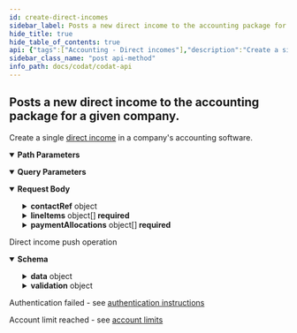 ```yaml
---
id: create-direct-incomes
sidebar_label: Posts a new direct income to the accounting package for a given company.
hide_title: true
hide_table_of_contents: true
api: {"tags":["Accounting - Direct incomes"],"description":"Create a single [direct income](https://docs.codat.io/docs/datamodel-accounting-directincomes) in a company's accounting software.","operationId":"CreateDirectIncomes","parameters":[{"name":"companyId","in":"path","required":true,"schema":{"type":"string","format":"uuid"}},{"name":"connectionId","in":"path","required":true,"schema":{"type":"string","format":"uuid"}},{"name":"timeoutInMinutes","in":"query","schema":{"type":"integer","format":"int32"}}],"requestBody":{"content":{"application/json":{"schema":{"required":["currency","issueDate","lineItems","paymentAllocations","subTotal","taxAmount","totalAmount"],"type":"object","properties":{"id":{"type":"string","nullable":true},"reference":{"type":"string","nullable":true},"note":{"type":"string","nullable":true},"contactRef":{"required":["id"],"type":"object","properties":{"id":{"type":"string"},"dataType":{"type":"string","nullable":true}},"additionalProperties":false},"issueDate":{"type":"string","format":"date-time"},"currency":{"type":"string"},"currencyRate":{"type":"number","format":"double","nullable":true},"lineItems":{"type":"array","items":{"required":["quantity","unitAmount"],"type":"object","properties":{"description":{"type":"string","nullable":true},"unitAmount":{"type":"number","format":"double"},"quantity":{"type":"number","format":"double"},"subTotal":{"type":"number","format":"double","nullable":true},"taxAmount":{"type":"number","format":"double","nullable":true},"totalAmount":{"type":"number","format":"double","nullable":true},"accountRef":{"type":"object","properties":{"id":{"type":"string","nullable":true},"name":{"type":"string","nullable":true}},"additionalProperties":false},"taxRateRef":{"required":["id"],"type":"object","properties":{"id":{"type":"string"},"name":{"type":"string","nullable":true},"effectiveTaxRate":{"type":"number","format":"double","nullable":true}},"additionalProperties":false},"itemRef":{"required":["id"],"type":"object","properties":{"id":{"type":"string"},"name":{"type":"string","nullable":true}},"additionalProperties":false},"trackingCategoryRefs":{"type":"array","items":{"required":["id"],"type":"object","properties":{"id":{"type":"string"},"name":{"type":"string","nullable":true}},"additionalProperties":false},"nullable":true}},"additionalProperties":false}},"paymentAllocations":{"type":"array","items":{"required":["allocation","payment"],"type":"object","properties":{"payment":{"type":"object","properties":{"id":{"type":"string","nullable":true},"note":{"type":"string","nullable":true},"reference":{"type":"string","nullable":true},"accountRef":{"type":"object","properties":{"id":{"type":"string","nullable":true},"name":{"type":"string","nullable":true}},"additionalProperties":false},"currency":{"type":"string","nullable":true},"currencyRate":{"type":"number","format":"double","nullable":true},"paidOnDate":{"type":"string","format":"date-time"},"totalAmount":{"type":"number","format":"double"}},"additionalProperties":false},"allocation":{"type":"object","properties":{"currency":{"type":"string","nullable":true},"currencyRate":{"type":"number","format":"double","nullable":true},"allocatedOnDate":{"type":"string","format":"date-time","nullable":true},"totalAmount":{"type":"number","format":"double"}},"additionalProperties":false}},"additionalProperties":false}},"subTotal":{"type":"number","format":"double"},"taxAmount":{"type":"number","format":"double"},"totalAmount":{"type":"number","format":"double"},"modifiedDate":{"type":"string","format":"date-time","nullable":true},"sourceModifiedDate":{"type":"string","format":"date-time","nullable":true}},"additionalProperties":false}}}},"responses":{"200":{"description":"Direct income push operation","content":{"application/json":{"schema":{"required":["companyId","dataConnectionKey","pushOperationKey","requestedOnUtc","status","statusCode"],"type":"object","properties":{"data":{"required":["currency","issueDate","lineItems","paymentAllocations","subTotal","taxAmount","totalAmount"],"type":"object","properties":{"id":{"type":"string","nullable":true},"reference":{"type":"string","nullable":true},"note":{"type":"string","nullable":true},"contactRef":{"required":["id"],"type":"object","properties":{"id":{"type":"string"},"dataType":{"type":"string","nullable":true}},"additionalProperties":false},"issueDate":{"type":"string","format":"date-time"},"currency":{"type":"string"},"currencyRate":{"type":"number","format":"double","nullable":true},"lineItems":{"type":"array","items":{"required":["quantity","unitAmount"],"type":"object","properties":{"description":{"type":"string","nullable":true},"unitAmount":{"type":"number","format":"double"},"quantity":{"type":"number","format":"double"},"subTotal":{"type":"number","format":"double","nullable":true},"taxAmount":{"type":"number","format":"double","nullable":true},"totalAmount":{"type":"number","format":"double","nullable":true},"accountRef":{"type":"object","properties":{"id":{"type":"string","nullable":true},"name":{"type":"string","nullable":true}},"additionalProperties":false},"taxRateRef":{"required":["id"],"type":"object","properties":{"id":{"type":"string"},"name":{"type":"string","nullable":true},"effectiveTaxRate":{"type":"number","format":"double","nullable":true}},"additionalProperties":false},"itemRef":{"required":["id"],"type":"object","properties":{"id":{"type":"string"},"name":{"type":"string","nullable":true}},"additionalProperties":false},"trackingCategoryRefs":{"type":"array","items":{"required":["id"],"type":"object","properties":{"id":{"type":"string"},"name":{"type":"string","nullable":true}},"additionalProperties":false},"nullable":true}},"additionalProperties":false}},"paymentAllocations":{"type":"array","items":{"required":["allocation","payment"],"type":"object","properties":{"payment":{"type":"object","properties":{"id":{"type":"string","nullable":true},"note":{"type":"string","nullable":true},"reference":{"type":"string","nullable":true},"accountRef":{"type":"object","properties":{"id":{"type":"string","nullable":true},"name":{"type":"string","nullable":true}},"additionalProperties":false},"currency":{"type":"string","nullable":true},"currencyRate":{"type":"number","format":"double","nullable":true},"paidOnDate":{"type":"string","format":"date-time"},"totalAmount":{"type":"number","format":"double"}},"additionalProperties":false},"allocation":{"type":"object","properties":{"currency":{"type":"string","nullable":true},"currencyRate":{"type":"number","format":"double","nullable":true},"allocatedOnDate":{"type":"string","format":"date-time","nullable":true},"totalAmount":{"type":"number","format":"double"}},"additionalProperties":false}},"additionalProperties":false}},"subTotal":{"type":"number","format":"double"},"taxAmount":{"type":"number","format":"double"},"totalAmount":{"type":"number","format":"double"},"modifiedDate":{"type":"string","format":"date-time","nullable":true},"sourceModifiedDate":{"type":"string","format":"date-time","nullable":true}},"additionalProperties":false},"dataType":{"type":"string","nullable":true},"companyId":{"type":"string","format":"uuid"},"pushOperationKey":{"type":"string","format":"uuid"},"dataConnectionKey":{"type":"string","format":"uuid"},"requestedOnUtc":{"type":"string","format":"date-time"},"completedOnUtc":{"type":"string","format":"date-time","nullable":true},"timeoutInMinutes":{"type":"integer","format":"int32","nullable":true},"timeoutInSeconds":{"type":"integer","format":"int32","nullable":true,"deprecated":true},"status":{"type":"string"},"errorMessage":{"type":"string","nullable":true},"validation":{"type":"object","properties":{"errors":{"type":"array","items":{"type":"object","properties":{"itemId":{"type":"string","nullable":true},"message":{"type":"string","nullable":true},"validatorName":{"type":"string","nullable":true}},"additionalProperties":false},"nullable":true},"warnings":{"type":"array","items":{"type":"object","properties":{"itemId":{"type":"string","nullable":true},"message":{"type":"string","nullable":true},"validatorName":{"type":"string","nullable":true}},"additionalProperties":false},"nullable":true}},"additionalProperties":false},"statusCode":{"type":"integer","format":"int32"}},"additionalProperties":false}}}},"401":{"description":"Authentication failed - see [authentication instructions](https://docs.codat.io/docs/authentication-1)"},"402":{"description":"Account limit reached - see [account limits](https://docs.codat.io/docs/environments-1)"}},"method":"post","path":"/companies/{companyId}/connections/{connectionId}/push/directIncomes","servers":[{"url":"https://api.codat.io","description":"Codat API (Production)"}],"security":[{"AuthorizationHeader":[]}],"securitySchemes":{"AuthorizationHeader":{"type":"apiKey","description":"The word \"Basic\" followed by a space and your API Key, base64 encoded, which can be found [here](https://portal-integration.codat.io/#/profile)","name":"Authorization","in":"header"}},"jsonRequestBodyExample":{"id":"string","reference":"string","note":"string","contactRef":{"id":"string","dataType":"string"},"issueDate":"string","currency":"string","currencyRate":0,"lineItems":[{"description":"string","unitAmount":0,"quantity":0,"subTotal":0,"taxAmount":0,"totalAmount":0,"accountRef":{"id":"string","name":"string"},"taxRateRef":{"id":"string","name":"string","effectiveTaxRate":0},"itemRef":{"id":"string","name":"string"},"trackingCategoryRefs":[{"id":"string","name":"string"}]}],"paymentAllocations":[{"payment":{"id":"string","note":"string","reference":"string","accountRef":{"id":"string","name":"string"},"currency":"string","currencyRate":0,"paidOnDate":"string","totalAmount":0},"allocation":{"currency":"string","currencyRate":0,"allocatedOnDate":"string","totalAmount":0}}],"subTotal":0,"taxAmount":0,"totalAmount":0,"modifiedDate":"string","sourceModifiedDate":"string"},"info":{"title":"Codat API","description":"[What's changed in our Swagger](https://docs.codat.io/docs/new-swagger-ui)","version":"v1"},"postman":{"name":"Posts a new direct income to the accounting package for a given company.","description":{"content":"Create a single [direct income](https://docs.codat.io/docs/datamodel-accounting-directincomes) in a company's accounting software.","type":"text/plain"},"url":{"path":["companies",":companyId","connections",":connectionId","push","directIncomes"],"host":["{{baseUrl}}"],"query":[{"disabled":false,"key":"timeoutInMinutes","value":""}],"variable":[{"disabled":false,"description":{"content":"(Required) ","type":"text/plain"},"type":"any","value":"","key":"companyId"},{"disabled":false,"description":{"content":"(Required) ","type":"text/plain"},"type":"any","value":"","key":"connectionId"}]},"header":[{"key":"Content-Type","value":"application/json"},{"key":"Accept","value":"application/json"}],"method":"POST","body":{"mode":"raw","raw":"\"\"","options":{"raw":{"language":"json"}}}}}
sidebar_class_name: "post api-method"
info_path: docs/codat/codat-api
---
```



## Posts a new direct income to the accounting package for a given company.



Create a single [direct income](https://docs.codat.io/docs/datamodel-accounting-directincomes) in a company&#39;s accounting software.

<details style={{"marginBottom":"1rem"}} data-collapsed={false} open={true}><summary style={{}}><strong>Path Parameters</strong></summary><div><ul><ParamsItem className={"paramsItem"} param={{"name":"companyId","in":"path","required":true,"schema":{"type":"string","format":"uuid"}}}></ParamsItem><ParamsItem className={"paramsItem"} param={{"name":"connectionId","in":"path","required":true,"schema":{"type":"string","format":"uuid"}}}></ParamsItem></ul></div></details><details style={{"marginBottom":"1rem"}} data-collapsed={false} open={true}><summary style={{}}><strong>Query Parameters</strong></summary><div><ul><ParamsItem className={"paramsItem"} param={{"name":"timeoutInMinutes","in":"query","schema":{"type":"integer","format":"int32"}}}></ParamsItem></ul></div></details><details style={{}} data-collapsed={false} open={true}><summary style={{"textAlign":"left"}}><strong>Request Body</strong></summary><div style={{"textAlign":"left","marginLeft":"1rem"}}></div><ul style={{"marginLeft":"1rem"}}><SchemaItem collapsible={false} name={"id"} required={false} schemaDescription={undefined} schemaName={"string"} qualifierMessage={undefined}></SchemaItem><SchemaItem collapsible={false} name={"reference"} required={false} schemaDescription={undefined} schemaName={"string"} qualifierMessage={undefined}></SchemaItem><SchemaItem collapsible={false} name={"note"} required={false} schemaDescription={undefined} schemaName={"string"} qualifierMessage={undefined}></SchemaItem><SchemaItem collapsible={true} className={"schemaItem"}><details style={{}}><summary style={{}}><strong>contactRef</strong><span style={{"opacity":"0.6"}}> object</span></summary><div style={{"marginLeft":"1rem"}}><SchemaItem collapsible={false} name={"id"} required={true} schemaDescription={undefined} schemaName={"string"} qualifierMessage={undefined}></SchemaItem><SchemaItem collapsible={false} name={"dataType"} required={false} schemaDescription={undefined} schemaName={"string"} qualifierMessage={undefined}></SchemaItem></div></details></SchemaItem><SchemaItem collapsible={false} name={"issueDate"} required={true} schemaDescription={undefined} schemaName={"date-time"} qualifierMessage={undefined}></SchemaItem><SchemaItem collapsible={false} name={"currency"} required={true} schemaDescription={undefined} schemaName={"string"} qualifierMessage={undefined}></SchemaItem><SchemaItem collapsible={false} name={"currencyRate"} required={false} schemaDescription={undefined} schemaName={"double"} qualifierMessage={undefined}></SchemaItem><SchemaItem collapsible={true} className={"schemaItem"}><details style={{}}><summary style={{}}><strong>lineItems</strong><span style={{"opacity":"0.6"}}> object[]</span><strong style={{"fontSize":"var(--ifm-code-font-size)","color":"var(--openapi-required)"}}> required</strong></summary><div style={{"marginLeft":"1rem"}}><SchemaItem collapsible={false} name={"description"} required={false} schemaDescription={undefined} schemaName={"string"} qualifierMessage={undefined}></SchemaItem><SchemaItem collapsible={false} name={"unitAmount"} required={true} schemaDescription={undefined} schemaName={"double"} qualifierMessage={undefined}></SchemaItem><SchemaItem collapsible={false} name={"quantity"} required={true} schemaDescription={undefined} schemaName={"double"} qualifierMessage={undefined}></SchemaItem><SchemaItem collapsible={false} name={"subTotal"} required={false} schemaDescription={undefined} schemaName={"double"} qualifierMessage={undefined}></SchemaItem><SchemaItem collapsible={false} name={"taxAmount"} required={false} schemaDescription={undefined} schemaName={"double"} qualifierMessage={undefined}></SchemaItem><SchemaItem collapsible={false} name={"totalAmount"} required={false} schemaDescription={undefined} schemaName={"double"} qualifierMessage={undefined}></SchemaItem><SchemaItem collapsible={true} className={"schemaItem"}><details style={{}}><summary style={{}}><strong>accountRef</strong><span style={{"opacity":"0.6"}}> object</span></summary><div style={{"marginLeft":"1rem"}}><SchemaItem collapsible={false} name={"id"} required={false} schemaDescription={undefined} schemaName={"string"} qualifierMessage={undefined}></SchemaItem><SchemaItem collapsible={false} name={"name"} required={false} schemaDescription={undefined} schemaName={"string"} qualifierMessage={undefined}></SchemaItem></div></details></SchemaItem><SchemaItem collapsible={true} className={"schemaItem"}><details style={{}}><summary style={{}}><strong>taxRateRef</strong><span style={{"opacity":"0.6"}}> object</span></summary><div style={{"marginLeft":"1rem"}}><SchemaItem collapsible={false} name={"id"} required={true} schemaDescription={undefined} schemaName={"string"} qualifierMessage={undefined}></SchemaItem><SchemaItem collapsible={false} name={"name"} required={false} schemaDescription={undefined} schemaName={"string"} qualifierMessage={undefined}></SchemaItem><SchemaItem collapsible={false} name={"effectiveTaxRate"} required={false} schemaDescription={undefined} schemaName={"double"} qualifierMessage={undefined}></SchemaItem></div></details></SchemaItem><SchemaItem collapsible={true} className={"schemaItem"}><details style={{}}><summary style={{}}><strong>itemRef</strong><span style={{"opacity":"0.6"}}> object</span></summary><div style={{"marginLeft":"1rem"}}><SchemaItem collapsible={false} name={"id"} required={true} schemaDescription={undefined} schemaName={"string"} qualifierMessage={undefined}></SchemaItem><SchemaItem collapsible={false} name={"name"} required={false} schemaDescription={undefined} schemaName={"string"} qualifierMessage={undefined}></SchemaItem></div></details></SchemaItem><SchemaItem collapsible={true} className={"schemaItem"}><details style={{}}><summary style={{}}><strong>trackingCategoryRefs</strong><span style={{"opacity":"0.6"}}> object[]</span></summary><div style={{"marginLeft":"1rem"}}><SchemaItem collapsible={false} name={"id"} required={true} schemaDescription={undefined} schemaName={"string"} qualifierMessage={undefined}></SchemaItem><SchemaItem collapsible={false} name={"name"} required={false} schemaDescription={undefined} schemaName={"string"} qualifierMessage={undefined}></SchemaItem></div></details></SchemaItem></div></details></SchemaItem><SchemaItem collapsible={true} className={"schemaItem"}><details style={{}}><summary style={{}}><strong>paymentAllocations</strong><span style={{"opacity":"0.6"}}> object[]</span><strong style={{"fontSize":"var(--ifm-code-font-size)","color":"var(--openapi-required)"}}> required</strong></summary><div style={{"marginLeft":"1rem"}}><SchemaItem collapsible={true} className={"schemaItem"}><details style={{}}><summary style={{}}><strong>payment</strong><span style={{"opacity":"0.6"}}> object</span><strong style={{"fontSize":"var(--ifm-code-font-size)","color":"var(--openapi-required)"}}> required</strong></summary><div style={{"marginLeft":"1rem"}}><SchemaItem collapsible={false} name={"id"} required={false} schemaDescription={undefined} schemaName={"string"} qualifierMessage={undefined}></SchemaItem><SchemaItem collapsible={false} name={"note"} required={false} schemaDescription={undefined} schemaName={"string"} qualifierMessage={undefined}></SchemaItem><SchemaItem collapsible={false} name={"reference"} required={false} schemaDescription={undefined} schemaName={"string"} qualifierMessage={undefined}></SchemaItem><SchemaItem collapsible={true} className={"schemaItem"}><details style={{}}><summary style={{}}><strong>accountRef</strong><span style={{"opacity":"0.6"}}> object</span></summary><div style={{"marginLeft":"1rem"}}><SchemaItem collapsible={false} name={"id"} required={false} schemaDescription={undefined} schemaName={"string"} qualifierMessage={undefined}></SchemaItem><SchemaItem collapsible={false} name={"name"} required={false} schemaDescription={undefined} schemaName={"string"} qualifierMessage={undefined}></SchemaItem></div></details></SchemaItem><SchemaItem collapsible={false} name={"currency"} required={false} schemaDescription={undefined} schemaName={"string"} qualifierMessage={undefined}></SchemaItem><SchemaItem collapsible={false} name={"currencyRate"} required={false} schemaDescription={undefined} schemaName={"double"} qualifierMessage={undefined}></SchemaItem><SchemaItem collapsible={false} name={"paidOnDate"} required={false} schemaDescription={undefined} schemaName={"date-time"} qualifierMessage={undefined}></SchemaItem><SchemaItem collapsible={false} name={"totalAmount"} required={false} schemaDescription={undefined} schemaName={"double"} qualifierMessage={undefined}></SchemaItem></div></details></SchemaItem><SchemaItem collapsible={true} className={"schemaItem"}><details style={{}}><summary style={{}}><strong>allocation</strong><span style={{"opacity":"0.6"}}> object</span><strong style={{"fontSize":"var(--ifm-code-font-size)","color":"var(--openapi-required)"}}> required</strong></summary><div style={{"marginLeft":"1rem"}}><SchemaItem collapsible={false} name={"currency"} required={false} schemaDescription={undefined} schemaName={"string"} qualifierMessage={undefined}></SchemaItem><SchemaItem collapsible={false} name={"currencyRate"} required={false} schemaDescription={undefined} schemaName={"double"} qualifierMessage={undefined}></SchemaItem><SchemaItem collapsible={false} name={"allocatedOnDate"} required={false} schemaDescription={undefined} schemaName={"date-time"} qualifierMessage={undefined}></SchemaItem><SchemaItem collapsible={false} name={"totalAmount"} required={false} schemaDescription={undefined} schemaName={"double"} qualifierMessage={undefined}></SchemaItem></div></details></SchemaItem></div></details></SchemaItem><SchemaItem collapsible={false} name={"subTotal"} required={true} schemaDescription={undefined} schemaName={"double"} qualifierMessage={undefined}></SchemaItem><SchemaItem collapsible={false} name={"taxAmount"} required={true} schemaDescription={undefined} schemaName={"double"} qualifierMessage={undefined}></SchemaItem><SchemaItem collapsible={false} name={"totalAmount"} required={true} schemaDescription={undefined} schemaName={"double"} qualifierMessage={undefined}></SchemaItem><SchemaItem collapsible={false} name={"modifiedDate"} required={false} schemaDescription={undefined} schemaName={"date-time"} qualifierMessage={undefined}></SchemaItem><SchemaItem collapsible={false} name={"sourceModifiedDate"} required={false} schemaDescription={undefined} schemaName={"date-time"} qualifierMessage={undefined}></SchemaItem></ul></details><div><ApiTabs><TabItem label={"200"} value={"200"}><div>

Direct income push operation

</div><div><details style={{}} data-collapsed={false} open={true}><summary style={{"textAlign":"left"}}><strong>Schema</strong></summary><div style={{"textAlign":"left","marginLeft":"1rem"}}></div><ul style={{"marginLeft":"1rem"}}><SchemaItem collapsible={true} className={"schemaItem"}><details style={{}}><summary style={{}}><strong>data</strong><span style={{"opacity":"0.6"}}> object</span></summary><div style={{"marginLeft":"1rem"}}><SchemaItem collapsible={false} name={"id"} required={false} schemaDescription={undefined} schemaName={"string"} qualifierMessage={undefined}></SchemaItem><SchemaItem collapsible={false} name={"reference"} required={false} schemaDescription={undefined} schemaName={"string"} qualifierMessage={undefined}></SchemaItem><SchemaItem collapsible={false} name={"note"} required={false} schemaDescription={undefined} schemaName={"string"} qualifierMessage={undefined}></SchemaItem><SchemaItem collapsible={true} className={"schemaItem"}><details style={{}}><summary style={{}}><strong>contactRef</strong><span style={{"opacity":"0.6"}}> object</span></summary><div style={{"marginLeft":"1rem"}}><SchemaItem collapsible={false} name={"id"} required={true} schemaDescription={undefined} schemaName={"string"} qualifierMessage={undefined}></SchemaItem><SchemaItem collapsible={false} name={"dataType"} required={false} schemaDescription={undefined} schemaName={"string"} qualifierMessage={undefined}></SchemaItem></div></details></SchemaItem><SchemaItem collapsible={false} name={"issueDate"} required={true} schemaDescription={undefined} schemaName={"date-time"} qualifierMessage={undefined}></SchemaItem><SchemaItem collapsible={false} name={"currency"} required={true} schemaDescription={undefined} schemaName={"string"} qualifierMessage={undefined}></SchemaItem><SchemaItem collapsible={false} name={"currencyRate"} required={false} schemaDescription={undefined} schemaName={"double"} qualifierMessage={undefined}></SchemaItem><SchemaItem collapsible={true} className={"schemaItem"}><details style={{}}><summary style={{}}><strong>lineItems</strong><span style={{"opacity":"0.6"}}> object[]</span><strong style={{"fontSize":"var(--ifm-code-font-size)","color":"var(--openapi-required)"}}> required</strong></summary><div style={{"marginLeft":"1rem"}}><SchemaItem collapsible={false} name={"description"} required={false} schemaDescription={undefined} schemaName={"string"} qualifierMessage={undefined}></SchemaItem><SchemaItem collapsible={false} name={"unitAmount"} required={true} schemaDescription={undefined} schemaName={"double"} qualifierMessage={undefined}></SchemaItem><SchemaItem collapsible={false} name={"quantity"} required={true} schemaDescription={undefined} schemaName={"double"} qualifierMessage={undefined}></SchemaItem><SchemaItem collapsible={false} name={"subTotal"} required={false} schemaDescription={undefined} schemaName={"double"} qualifierMessage={undefined}></SchemaItem><SchemaItem collapsible={false} name={"taxAmount"} required={false} schemaDescription={undefined} schemaName={"double"} qualifierMessage={undefined}></SchemaItem><SchemaItem collapsible={false} name={"totalAmount"} required={false} schemaDescription={undefined} schemaName={"double"} qualifierMessage={undefined}></SchemaItem><SchemaItem collapsible={true} className={"schemaItem"}><details style={{}}><summary style={{}}><strong>accountRef</strong><span style={{"opacity":"0.6"}}> object</span></summary><div style={{"marginLeft":"1rem"}}><SchemaItem collapsible={false} name={"id"} required={false} schemaDescription={undefined} schemaName={"string"} qualifierMessage={undefined}></SchemaItem><SchemaItem collapsible={false} name={"name"} required={false} schemaDescription={undefined} schemaName={"string"} qualifierMessage={undefined}></SchemaItem></div></details></SchemaItem><SchemaItem collapsible={true} className={"schemaItem"}><details style={{}}><summary style={{}}><strong>taxRateRef</strong><span style={{"opacity":"0.6"}}> object</span></summary><div style={{"marginLeft":"1rem"}}><SchemaItem collapsible={false} name={"id"} required={true} schemaDescription={undefined} schemaName={"string"} qualifierMessage={undefined}></SchemaItem><SchemaItem collapsible={false} name={"name"} required={false} schemaDescription={undefined} schemaName={"string"} qualifierMessage={undefined}></SchemaItem><SchemaItem collapsible={false} name={"effectiveTaxRate"} required={false} schemaDescription={undefined} schemaName={"double"} qualifierMessage={undefined}></SchemaItem></div></details></SchemaItem><SchemaItem collapsible={true} className={"schemaItem"}><details style={{}}><summary style={{}}><strong>itemRef</strong><span style={{"opacity":"0.6"}}> object</span></summary><div style={{"marginLeft":"1rem"}}><SchemaItem collapsible={false} name={"id"} required={true} schemaDescription={undefined} schemaName={"string"} qualifierMessage={undefined}></SchemaItem><SchemaItem collapsible={false} name={"name"} required={false} schemaDescription={undefined} schemaName={"string"} qualifierMessage={undefined}></SchemaItem></div></details></SchemaItem><SchemaItem collapsible={true} className={"schemaItem"}><details style={{}}><summary style={{}}><strong>trackingCategoryRefs</strong><span style={{"opacity":"0.6"}}> object[]</span></summary><div style={{"marginLeft":"1rem"}}><SchemaItem collapsible={false} name={"id"} required={true} schemaDescription={undefined} schemaName={"string"} qualifierMessage={undefined}></SchemaItem><SchemaItem collapsible={false} name={"name"} required={false} schemaDescription={undefined} schemaName={"string"} qualifierMessage={undefined}></SchemaItem></div></details></SchemaItem></div></details></SchemaItem><SchemaItem collapsible={true} className={"schemaItem"}><details style={{}}><summary style={{}}><strong>paymentAllocations</strong><span style={{"opacity":"0.6"}}> object[]</span><strong style={{"fontSize":"var(--ifm-code-font-size)","color":"var(--openapi-required)"}}> required</strong></summary><div style={{"marginLeft":"1rem"}}><SchemaItem collapsible={true} className={"schemaItem"}><details style={{}}><summary style={{}}><strong>payment</strong><span style={{"opacity":"0.6"}}> object</span><strong style={{"fontSize":"var(--ifm-code-font-size)","color":"var(--openapi-required)"}}> required</strong></summary><div style={{"marginLeft":"1rem"}}><SchemaItem collapsible={false} name={"id"} required={false} schemaDescription={undefined} schemaName={"string"} qualifierMessage={undefined}></SchemaItem><SchemaItem collapsible={false} name={"note"} required={false} schemaDescription={undefined} schemaName={"string"} qualifierMessage={undefined}></SchemaItem><SchemaItem collapsible={false} name={"reference"} required={false} schemaDescription={undefined} schemaName={"string"} qualifierMessage={undefined}></SchemaItem><SchemaItem collapsible={true} className={"schemaItem"}><details style={{}}><summary style={{}}><strong>accountRef</strong><span style={{"opacity":"0.6"}}> object</span></summary><div style={{"marginLeft":"1rem"}}><SchemaItem collapsible={false} name={"id"} required={false} schemaDescription={undefined} schemaName={"string"} qualifierMessage={undefined}></SchemaItem><SchemaItem collapsible={false} name={"name"} required={false} schemaDescription={undefined} schemaName={"string"} qualifierMessage={undefined}></SchemaItem></div></details></SchemaItem><SchemaItem collapsible={false} name={"currency"} required={false} schemaDescription={undefined} schemaName={"string"} qualifierMessage={undefined}></SchemaItem><SchemaItem collapsible={false} name={"currencyRate"} required={false} schemaDescription={undefined} schemaName={"double"} qualifierMessage={undefined}></SchemaItem><SchemaItem collapsible={false} name={"paidOnDate"} required={false} schemaDescription={undefined} schemaName={"date-time"} qualifierMessage={undefined}></SchemaItem><SchemaItem collapsible={false} name={"totalAmount"} required={false} schemaDescription={undefined} schemaName={"double"} qualifierMessage={undefined}></SchemaItem></div></details></SchemaItem><SchemaItem collapsible={true} className={"schemaItem"}><details style={{}}><summary style={{}}><strong>allocation</strong><span style={{"opacity":"0.6"}}> object</span><strong style={{"fontSize":"var(--ifm-code-font-size)","color":"var(--openapi-required)"}}> required</strong></summary><div style={{"marginLeft":"1rem"}}><SchemaItem collapsible={false} name={"currency"} required={false} schemaDescription={undefined} schemaName={"string"} qualifierMessage={undefined}></SchemaItem><SchemaItem collapsible={false} name={"currencyRate"} required={false} schemaDescription={undefined} schemaName={"double"} qualifierMessage={undefined}></SchemaItem><SchemaItem collapsible={false} name={"allocatedOnDate"} required={false} schemaDescription={undefined} schemaName={"date-time"} qualifierMessage={undefined}></SchemaItem><SchemaItem collapsible={false} name={"totalAmount"} required={false} schemaDescription={undefined} schemaName={"double"} qualifierMessage={undefined}></SchemaItem></div></details></SchemaItem></div></details></SchemaItem><SchemaItem collapsible={false} name={"subTotal"} required={true} schemaDescription={undefined} schemaName={"double"} qualifierMessage={undefined}></SchemaItem><SchemaItem collapsible={false} name={"taxAmount"} required={true} schemaDescription={undefined} schemaName={"double"} qualifierMessage={undefined}></SchemaItem><SchemaItem collapsible={false} name={"totalAmount"} required={true} schemaDescription={undefined} schemaName={"double"} qualifierMessage={undefined}></SchemaItem><SchemaItem collapsible={false} name={"modifiedDate"} required={false} schemaDescription={undefined} schemaName={"date-time"} qualifierMessage={undefined}></SchemaItem><SchemaItem collapsible={false} name={"sourceModifiedDate"} required={false} schemaDescription={undefined} schemaName={"date-time"} qualifierMessage={undefined}></SchemaItem></div></details></SchemaItem><SchemaItem collapsible={false} name={"dataType"} required={false} schemaDescription={undefined} schemaName={"string"} qualifierMessage={undefined}></SchemaItem><SchemaItem collapsible={false} name={"companyId"} required={true} schemaDescription={undefined} schemaName={"uuid"} qualifierMessage={undefined}></SchemaItem><SchemaItem collapsible={false} name={"pushOperationKey"} required={true} schemaDescription={undefined} schemaName={"uuid"} qualifierMessage={undefined}></SchemaItem><SchemaItem collapsible={false} name={"dataConnectionKey"} required={true} schemaDescription={undefined} schemaName={"uuid"} qualifierMessage={undefined}></SchemaItem><SchemaItem collapsible={false} name={"requestedOnUtc"} required={true} schemaDescription={undefined} schemaName={"date-time"} qualifierMessage={undefined}></SchemaItem><SchemaItem collapsible={false} name={"completedOnUtc"} required={false} schemaDescription={undefined} schemaName={"date-time"} qualifierMessage={undefined}></SchemaItem><SchemaItem collapsible={false} name={"timeoutInMinutes"} required={false} schemaDescription={undefined} schemaName={"int32"} qualifierMessage={undefined}></SchemaItem><SchemaItem collapsible={false} name={"timeoutInSeconds"} required={false} schemaDescription={undefined} schemaName={"int32"} qualifierMessage={undefined}></SchemaItem><SchemaItem collapsible={false} name={"status"} required={true} schemaDescription={undefined} schemaName={"string"} qualifierMessage={undefined}></SchemaItem><SchemaItem collapsible={false} name={"errorMessage"} required={false} schemaDescription={undefined} schemaName={"string"} qualifierMessage={undefined}></SchemaItem><SchemaItem collapsible={true} className={"schemaItem"}><details style={{}}><summary style={{}}><strong>validation</strong><span style={{"opacity":"0.6"}}> object</span></summary><div style={{"marginLeft":"1rem"}}><SchemaItem collapsible={true} className={"schemaItem"}><details style={{}}><summary style={{}}><strong>errors</strong><span style={{"opacity":"0.6"}}> object[]</span></summary><div style={{"marginLeft":"1rem"}}><SchemaItem collapsible={false} name={"itemId"} required={false} schemaDescription={undefined} schemaName={"string"} qualifierMessage={undefined}></SchemaItem><SchemaItem collapsible={false} name={"message"} required={false} schemaDescription={undefined} schemaName={"string"} qualifierMessage={undefined}></SchemaItem><SchemaItem collapsible={false} name={"validatorName"} required={false} schemaDescription={undefined} schemaName={"string"} qualifierMessage={undefined}></SchemaItem></div></details></SchemaItem><SchemaItem collapsible={true} className={"schemaItem"}><details style={{}}><summary style={{}}><strong>warnings</strong><span style={{"opacity":"0.6"}}> object[]</span></summary><div style={{"marginLeft":"1rem"}}><SchemaItem collapsible={false} name={"itemId"} required={false} schemaDescription={undefined} schemaName={"string"} qualifierMessage={undefined}></SchemaItem><SchemaItem collapsible={false} name={"message"} required={false} schemaDescription={undefined} schemaName={"string"} qualifierMessage={undefined}></SchemaItem><SchemaItem collapsible={false} name={"validatorName"} required={false} schemaDescription={undefined} schemaName={"string"} qualifierMessage={undefined}></SchemaItem></div></details></SchemaItem></div></details></SchemaItem><SchemaItem collapsible={false} name={"statusCode"} required={true} schemaDescription={undefined} schemaName={"int32"} qualifierMessage={undefined}></SchemaItem></ul></details></div></TabItem><TabItem label={"401"} value={"401"}><div>

Authentication failed - see [authentication instructions](https://docs.codat.io/docs/authentication-1)

</div><div></div></TabItem><TabItem label={"402"} value={"402"}><div>

Account limit reached - see [account limits](https://docs.codat.io/docs/environments-1)

</div><div></div></TabItem></ApiTabs></div>
      